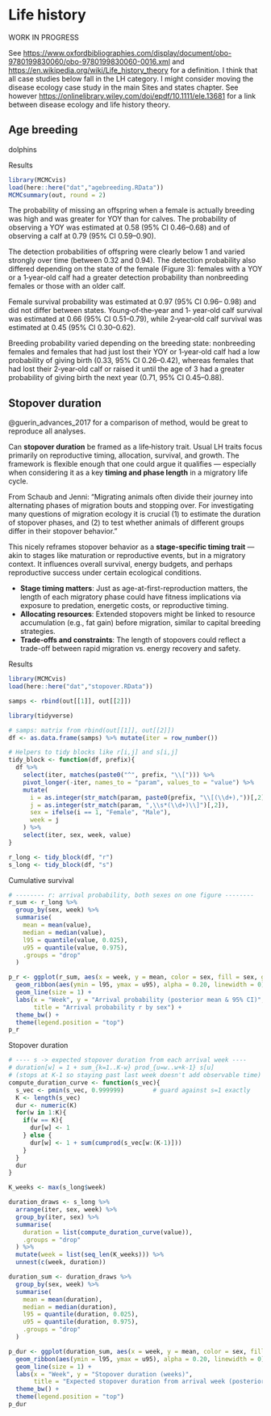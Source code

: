 # Life history {#tradeoffs}

WORK IN PROGRESS

See <https://www.oxfordbibliographies.com/display/document/obo-9780199830060/obo-9780199830060-0016.xml> and <https://en.wikipedia.org/wiki/Life_history_theory> for a definition. I think that all case studies below fall in the LH category. I might consider moving the disease ecology case study in the main Sites and states chapter. See however  <https://onlinelibrary.wiley.com/doi/epdf/10.1111/ele.13681> for a link between disease ecology and life history theory. 

## Age breeding

dolphins

Results

```r
library(MCMCvis)
load(here::here("dat","agebreeding.RData"))
MCMCsummary(out, round = 2)
```

The probability of missing an offspring when a female is actually breeding was high and was greater for YOY than for calves. The probability of observing a YOY was estimated at 0.58 (95% CI 0.46–0.68) and of observing a calf at 0.79 (95% CI 0.59–0.90). 

The detection probabilities of offspring were clearly below 1 and varied strongly over time (between 0.32 and 0.94). The detection probability also differed depending on the state of the female (Figure 3): females with a YOY or a 1‐year‐old calf had a greater detection probability than nonbreeding females or those with an older calf. 

Female survival probability was estimated at 0.97 (95% CI 0.96– 0.98) and did not differ between states. Young‐of‐the‐year and 1‐ year‐old calf survival was estimated at 0.66 (95% CI 0.51–0.79), while 2‐year‐old calf survival was estimated at 0.45 (95% CI 0.30–0.62). 

Breeding probability varied depending on the breeding state: nonbreeding females and females that had just lost their YOY or 1‐year‐old calf had a low probability of giving birth (0.33, 95% CI 0.26–0.42), whereas females that had lost their 2‐year‐old calf or raised it until the age of 3 had a greater probability of giving birth the next year (0.71, 95% CI 0.45–0.88).

## Stopover duration

@guerin_advances_2017 for a comparison of method, would be great to reproduce all analyses. 

Can **stopover duration** be framed as a life‐history trait. Usual LH traits focus primarily on reproductive timing, allocation, survival, and growth. The framework is flexible enough that one could argue it qualifies — especially when considering it as a key **timing and phase length** in a migratory life cycle.

From Schaub and Jenni: "Migrating animals often divide their journey into alternating phases of migration bouts and stopping over. For investigating many questions of migration ecology it is crucial (1) to estimate the duration of stopover phases, and (2) to test whether animals of different groups differ in their stopover behavior."

This nicely reframes stopover behavior as a **stage-specific timing trait** — akin to stages like maturation or reproductive events, but in a migratory context. It influences overall survival, energy budgets, and perhaps reproductive success under certain ecological conditions. 

* **Stage timing matters**: Just as age-at-first-reproduction matters, the length of each migratory phase could have fitness implications via exposure to predation, energetic costs, or reproductive timing.
* **Allocating resources**: Extended stopovers might be linked to resource accumulation (e.g., fat gain) before migration, similar to capital breeding strategies.
* **Trade-offs and constraints**: The length of stopovers could reflect a trade-off between rapid migration vs. energy recovery and safety.

Results

```r
library(MCMCvis)
load(here::here("dat","stopover.RData"))
```

```r
samps <- rbind(out[[1]], out[[2]])

library(tidyverse)

# samps: matrix from rbind(out[[1]], out[[2]])
df <- as.data.frame(samps) %>% mutate(iter = row_number())

# Helpers to tidy blocks like r[i,j] and s[i,j]
tidy_block <- function(df, prefix){
  df %>%
    select(iter, matches(paste0("^", prefix, "\\["))) %>%
    pivot_longer(-iter, names_to = "param", values_to = "value") %>%
    mutate(
      i = as.integer(str_match(param, paste0(prefix, "\\[(\\d+),"))[,2]),
      j = as.integer(str_match(param, ",\\s*(\\d+)\\]")[,2]),
      sex = ifelse(i == 1, "Female", "Male"),
      week = j
    ) %>%
    select(iter, sex, week, value)
}

r_long <- tidy_block(df, "r")
s_long <- tidy_block(df, "s")
```


Cumulative survival

```r
# -------- r: arrival probability, both sexes on one figure --------
r_sum <- r_long %>%
  group_by(sex, week) %>%
  summarise(
    mean = mean(value),
    median = median(value),
    l95 = quantile(value, 0.025),
    u95 = quantile(value, 0.975),
    .groups = "drop"
  )

p_r <- ggplot(r_sum, aes(x = week, y = mean, color = sex, fill = sex, group = sex)) +
  geom_ribbon(aes(ymin = l95, ymax = u95), alpha = 0.20, linewidth = 0) +
  geom_line(size = 1) +
  labs(x = "Week", y = "Arrival probability (posterior mean & 95% CI)",
       title = "Arrival probability r by sex") +
  theme_bw() +
  theme(legend.position = "top")
p_r
```


Stopover duration

```r
# ---- s -> expected stopover duration from each arrival week ----
# duration[w] = 1 + sum_{k=1..K-w} prod_{u=w..w+k-1} s[u]
# (stops at K-1 so staying past last week doesn't add observable time)
compute_duration_curve <- function(s_vec){
  s_vec <- pmin(s_vec, 0.999999)        # guard against s=1 exactly
  K <- length(s_vec)
  dur <- numeric(K)
  for(w in 1:K){
    if(w == K){
      dur[w] <- 1
    } else {
      dur[w] <- 1 + sum(cumprod(s_vec[w:(K-1)]))
    }
  }
  dur
}

K_weeks <- max(s_long$week)

duration_draws <- s_long %>%
  arrange(iter, sex, week) %>%
  group_by(iter, sex) %>%
  summarise(
    duration = list(compute_duration_curve(value)),
    .groups = "drop"
  ) %>%
  mutate(week = list(seq_len(K_weeks))) %>%
  unnest(c(week, duration))

duration_sum <- duration_draws %>%
  group_by(sex, week) %>%
  summarise(
    mean = mean(duration),
    median = median(duration),
    l95 = quantile(duration, 0.025),
    u95 = quantile(duration, 0.975),
    .groups = "drop"
  )

p_dur <- ggplot(duration_sum, aes(x = week, y = mean, color = sex, fill = sex, group = sex)) +
  geom_ribbon(aes(ymin = l95, ymax = u95), alpha = 0.20, linewidth = 0) +
  geom_line(size = 1) +
  labs(x = "Week", y = "Stopover duration (weeks)",
       title = "Expected stopover duration from arrival week (posterior mean & 95% CI)") +
  theme_bw() +
  theme(legend.position = "top")
p_dur
```





<!-- ## Recruitment -->

<!-- @pradel1997 -->

<!-- The purpose of the exercise is to estimate the accession to reproduction. The greater flamingo (Phoenicopterus ruber roseus) is a long-lived colonial waterbird that shows delayed maturity. No breeding attempt by a bird <3 yr old has ever been observed. The data used here come from a long term study in the Etang du Fangassier, part of the large complex of commercial salt pans of Salin de Giraud in the Camargue (southern France). They have been collected by the biological station of Tour du Valat and previously analyzed by Pradel et al. (1997). The data concern 7822 individuals ringed as young from 1977 to 1988 and resighted as breeders between 1983 and 1994. Of these, 1680 have been resighted breeding at least once. The observations as Pre-Breeder (chicks only) are coded 1. The observations as Breeder are coded 2. The capture histories are given in file FLAMINGO.TXT -->

<!-- Transition matrix: -->

<!-- $$\begin{matrix} -->
<!-- & \\ -->
<!-- \mathbf{\Gamma} = -->
<!--   \left ( \vphantom{ \begin{matrix} 12 \\ 12 \\ 12 \\ 12 \\ 12 \end{matrix} } \right . -->
<!--           \end{matrix} -->
<!--           \hspace{-1.2em} -->
<!--           \begin{matrix} -->
<!--           z_t=J & z_t=1yNB & z_t=2yNB & z_t=B & z_t=D \\ \hdashline -->
<!--           0 & \phi_1 (1-\alpha_1) & 0 & \phi_1 \alpha_1 & 1 - \phi_1\\ -->
<!--           0 & 0 & \phi_2 (1-\alpha_2) & \phi_2 \alpha_2 & 1 - \phi_2\\ -->
<!--           0 & 0 & 0 & \phi_3 & 1 - \phi_3\\ -->
<!--           0 & 0 & 0 & \phi_B & 1 - \phi_B\\ -->
<!--           0 & 0 & 0 & 0 & 1 -->
<!--           \end{matrix} -->
<!--           \hspace{-0.2em} -->
<!--           \begin{matrix} -->
<!--           & \\ -->
<!--           \left . \vphantom{ \begin{matrix} 12 \\ 12 \\ 12 \\ 12 \\ 12 \end{matrix} } \right ) -->
<!-- \begin{matrix} -->
<!-- z_{t-1} = J \\ z_{t-1} = 1yNB \\ z_{t-1} = 2yNB \\ z_{t-1} = B \\ z_{t-1} = D -->
<!-- \end{matrix} -->
<!-- \end{matrix}$$ -->

<!-- First-year and second-year individuals breed with probabilities $\alpha_1$ and $\alpha_2$. Then, everybody breeds from age 3. -->

<!-- Observation matrix: -->

<!-- $$\begin{matrix} -->
<!-- & \\ -->
<!-- \mathbf{\Omega} = -->
<!--   \left ( \vphantom{ \begin{matrix} 12 \\ 12 \\ 12 \\ 12 \\12 \end{matrix} } \right . -->
<!--           \end{matrix} -->
<!--           \hspace{-1.2em} -->
<!--           \begin{matrix} -->
<!--           y_t = 1 & y_t = 2 & y_t = 3 & y_t = 4\\ \hdashline -->
<!--           1 & 0 & 0 & 0\\ -->
<!--           1 - p_1 & p_1 & 0 & 0\\ -->
<!--           1 - p_2 & 0 & p_2 & 0\\ -->
<!--           1 - p_3 & 0 & 0 & p_3\\ -->
<!--           1 & 0 & 0 & 0 -->
<!--           \end{matrix} -->
<!--           \hspace{-0.2em} -->
<!--           \begin{matrix} -->
<!--           & \\ -->
<!--           \left . \vphantom{ \begin{matrix} 12 \\ 12 \\ 12 \\ 12 \\12 \end{matrix} } \right ) -->
<!-- \begin{matrix} -->
<!-- z_t = J \\ z_t = 1yNB \\ z_t = 2yNB \\ z_t = B \\ z_t = D -->
<!-- \end{matrix} -->
<!-- \end{matrix}$$ -->

<!-- Juveniles are never detected. -->




<!-- ## Tradeoffs {#casestudytradeoff} -->

<!-- @morano_life-history_2013, @shefferson_life_2003, and @cruz-flores_sex-specific_nodate -->

<!-- Case study with simulations as in Oikos paper, see Figure 1 and Table 2. Would be a nice example of the use of simulations. Another example could the statistical power analyses. -->

<!-- Also consider paper by Sarah on red-footed boobies.  -->

<!-- ## Breeding dynamics -->

<!-- @pradel_breeding_2012, @desprez_now_2011, @desprez_known_2013, and @pacoureau_population_2019 -->

<!-- ## Using data on dead recoveries -->

<!-- ### Ring recovery simple model -->

<!-- ### Combination of live captures and dead recoveries -->

<!-- Combine live recapture w/ dead recoveries by @lebreton1999. -->

<!-- Transition matrix -->


<!-- $$\begin{matrix} -->
<!-- & \\ -->
<!-- \mathbf{\Gamma} = -->
<!--   \left ( \vphantom{ \begin{matrix} 12 \\ 12 \\ 12 \end{matrix} } \right . -->
<!--           \end{matrix} -->
<!--           \hspace{-1.2em} -->
<!--           \begin{matrix} -->
<!--           z_t=A & z_t=JD & z_t=D \\ \hdashline -->
<!--           s & 1-s & 0\\ -->
<!--           0 & 0 & 1\\ -->
<!--           0 & 0 & 1 -->
<!--           \end{matrix} -->
<!--           \hspace{-0.2em} -->
<!--           \begin{matrix} -->
<!--           & \\ -->
<!--           \left . \vphantom{ \begin{matrix} 12 \\ 12 \\ 12 \end{matrix} } \right ) -->
<!-- \begin{matrix} -->
<!-- z_{t-1}=\text{alive} \\ z_{t-1}=\text{just dead} \\ z_{t-1}=\text{dead for good} -->
<!-- \end{matrix} -->
<!-- \end{matrix}$$ -->



<!-- Observation matrix -->

<!-- $$\begin{matrix} -->
<!-- & \\ -->
<!-- \mathbf{\Omega} = -->
<!--   \left ( \vphantom{ \begin{matrix} 12 \\ 12 \\ 12\end{matrix} } \right . -->
<!--           \end{matrix} -->
<!--           \hspace{-1.2em} -->
<!--           \begin{matrix} -->
<!--           y_t=1 & y_t=2 & y_t=3 \\ \hdashline -->
<!--           1 - p & 0 & p\\ -->
<!--           1 - r & r & 0\\ -->
<!--           1 & 0 & 0 -->
<!--           \end{matrix} -->
<!--           \hspace{-0.2em} -->
<!--           \begin{matrix} -->
<!--           & \\ -->
<!--           \left . \vphantom{ \begin{matrix} 12 \\ 12 \\ 12 \end{matrix} } \right ) -->
<!-- \begin{matrix} -->
<!-- z_{t}=A \\ z_{t}=JD \\ z_{t}=D -->
<!-- \end{matrix} -->
<!-- \end{matrix}$$ -->


<!-- ### Cause-specific mortalities -->

<!-- @koons2014, @fernandez-chacon_causes_2016 and @ruette_comparative_2015 -->

<!-- ## Actuarial senescence -->

<!-- @choquet_semi-markov_2011, @peron_evidence_2016 and @marzo2011. -->

